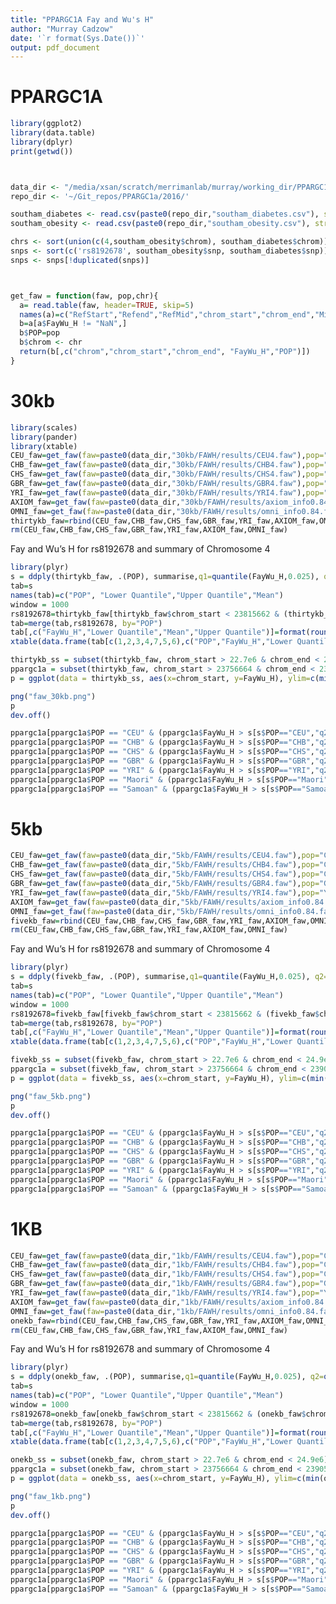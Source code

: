 ```yaml
---
title: "PPARGC1A Fay and Wu's H"
author: "Murray Cadzow"
date: '`r format(Sys.Date())`'
output: pdf_document
---
```




# PPARGC1A

```r
library(ggplot2)
library(data.table)
library(dplyr)
print(getwd())



data_dir <- "/media/xsan/scratch/merrimanlab/murray/working_dir/PPARGC1A_info0.8/"
repo_dir <- '~/Git_repos/PPARGC1a/2016/'

southam_diabetes <- read.csv(paste0(repo_dir,"southam_diabetes.csv"), stringsAsFactors = FALSE)
southam_obesity <- read.csv(paste0(repo_dir,"southam_obesity.csv"), stringsAsFactors = FALSE)

chrs <- sort(union(c(4,southam_obesity$chrom), southam_diabetes$chrom))
snps <- sort(c('rs8192678', southam_obesity$snp, southam_diabetes$snp))
snps <- snps[!duplicated(snps)]



get_faw = function(faw, pop,chr){
  a= read.table(faw, header=TRUE, skip=5)
  names(a)=c("RefStart","Refend","RefMid","chrom_start","chrom_end","Midpoint","NumSites","Missing","S","Eta","Eta_E","Pi","FuLi_D","FuLi_F","FayWu_H")
  b=a[a$FayWu_H != "NaN",]
  b$POP=pop
  b$chrom <- chr
  return(b[,c("chrom","chrom_start","chrom_end", "FayWu_H","POP")])
}
```

# 30kb

```r
library(scales)
library(pander)
library(xtable)
CEU_faw=get_faw(faw=paste0(data_dir,"30kb/FAWH/results/CEU4.faw"),pop="CEU",chr=4)
CHB_faw=get_faw(faw=paste0(data_dir,"30kb/FAWH/results/CHB4.faw"),pop="CHB",chr=4)
CHS_faw=get_faw(faw=paste0(data_dir,"30kb/FAWH/results/CHS4.faw"),pop="CHS",chr=4)
GBR_faw=get_faw(faw=paste0(data_dir,"30kb/FAWH/results/GBR4.faw"),pop="GBR",chr=4)
YRI_faw=get_faw(faw=paste0(data_dir,"30kb/FAWH/results/YRI4.faw"),pop="YRI",chr=4)
AXIOM_faw=get_faw(faw=paste0(data_dir,"30kb/FAWH/results/axiom_info0.84.faw"), pop="Maori",chr=4)
OMNI_faw=get_faw(faw=paste0(data_dir,"30kb/FAWH/results/omni_info0.84.faw"), pop="Samoan",chr=4)
thirtykb_faw=rbind(CEU_faw,CHB_faw,CHS_faw,GBR_faw,YRI_faw,AXIOM_faw,OMNI_faw)
rm(CEU_faw,CHB_faw,CHS_faw,GBR_faw,YRI_faw,AXIOM_faw,OMNI_faw)
```

Fay and Wu's H for rs8192678 and summary of Chromosome 4

```r
library(plyr)
s = ddply(thirtykb_faw, .(POP), summarise,q1=quantile(FayWu_H,0.025), q2=quantile(FayWu_H,0.975), m= mean(FayWu_H))
tab=s
names(tab)=c("POP", "Lower Quantile","Upper Quantile","Mean")
window = 1000
rs8192678=thirtykb_faw[thirtykb_faw$chrom_start < 23815662 & (thirtykb_faw$chrom_end) > 23815662,c("POP","chrom_start","FayWu_H")]
tab=merge(tab,rs8192678, by="POP")
tab[,c("FayWu_H","Lower Quantile","Mean","Upper Quantile")]=format(round(tab[,c("FayWu_H","Lower Quantile","Mean","Upper Quantile")], digits=3), nsmall = 3)
xtable(data.frame(tab[c(1,2,3,4,7,5,6),c("POP","FayWu_H","Lower Quantile","Mean","Upper Quantile")], row.names=NULL))
```



```r
thirtykb_ss = subset(thirtykb_faw, chrom_start > 22.7e6 & chrom_end < 24.9e6)
ppargc1a = subset(thirtykb_faw, chrom_start > 23756664 & chrom_end < 23905712)
p = ggplot(data = thirtykb_ss, aes(x=chrom_start, y=FayWu_H), ylim=c(min(thirtykb_ss$FayWu_H -0.5), max(thirtykb_ss$FayWu_H + 0.5)))  + geom_point(shape = 16, colour= alpha("black", 1/5)) + facet_wrap(~POP, scales = "free_x") + geom_point(data=ppargc1a, aes(y = FayWu_H, x=chrom_start,colour="PPARGC1A")) + geom_hline(aes(yintercept= q1, colour ="quantile"), data=s)  + geom_hline(aes(yintercept= q2, colour ="quantile"), data=s)  +geom_hline(aes(yintercept= m, colour="mean"), data=s) + scale_colour_manual("",breaks=c("mean","quantile","PPARGC1A"),values=c("blue","red","purple")) + scale_x_continuous(breaks=c(23e6,23.5e6,24e6,24.5e6), labels=c("23","23.5", "24", "24.5")) + xlab("Chromosome 4 Position (Mbp)") + ylab("Fay and Wu's H") + ggtitle("Fay and Wu's H at PPARGC1A Locus (30kb)") + theme( plot.background= element_rect(colour="black",fill=NA), legend.position= c(0.75, 0.12)) + geom_vline(xintercept = 23815662, color="red", linetype="longdash")

png("faw_30kb.png")
p
dev.off()

ppargc1a[ppargc1a$POP == "CEU" & (ppargc1a$FayWu_H > s[s$POP=="CEU","q2"] | ppargc1a$FayWu_H < s[s$POP=="CEU","q1"]),]
ppargc1a[ppargc1a$POP == "CHB" & (ppargc1a$FayWu_H > s[s$POP=="CHB","q2"] | ppargc1a$FayWu_H < s[s$POP=="CHB","q1"]),]
ppargc1a[ppargc1a$POP == "CHS" & (ppargc1a$FayWu_H > s[s$POP=="CHS","q2"] | ppargc1a$FayWu_H < s[s$POP=="CHS","q1"]),]
ppargc1a[ppargc1a$POP == "GBR" & (ppargc1a$FayWu_H > s[s$POP=="GBR","q2"] | ppargc1a$FayWu_H < s[s$POP=="GBR","q1"]),]
ppargc1a[ppargc1a$POP == "YRI" & (ppargc1a$FayWu_H > s[s$POP=="YRI","q2"] | ppargc1a$FayWu_H < s[s$POP=="YRI","q1"]),]
ppargc1a[ppargc1a$POP == "Maori" & (ppargc1a$FayWu_H > s[s$POP=="Maori","q2"] | ppargc1a$FayWu_H < s[s$POP=="Maori","q1"]),]
ppargc1a[ppargc1a$POP == "Samoan" & (ppargc1a$FayWu_H > s[s$POP=="Samoan","q2"] | ppargc1a$FayWu_H < s[s$POP=="Samoan","q1"]),]

```

\pagebreak

# 5kb
```r

CEU_faw=get_faw(faw=paste0(data_dir,"5kb/FAWH/results/CEU4.faw"),pop="CEU",chr=4)
CHB_faw=get_faw(faw=paste0(data_dir,"5kb/FAWH/results/CHB4.faw"),pop="CHB",chr=4)
CHS_faw=get_faw(faw=paste0(data_dir,"5kb/FAWH/results/CHS4.faw"),pop="CHS",chr=4)
GBR_faw=get_faw(faw=paste0(data_dir,"5kb/FAWH/results/GBR4.faw"),pop="GBR",chr=4)
YRI_faw=get_faw(faw=paste0(data_dir,"5kb/FAWH/results/YRI4.faw"),pop="YRI",chr=4)
AXIOM_faw=get_faw(faw=paste0(data_dir,"5kb/FAWH/results/axiom_info0.84.faw"), pop="Maori",chr=4)
OMNI_faw=get_faw(faw=paste0(data_dir,"5kb/FAWH/results/omni_info0.84.faw"), pop="Samoan",chr=4)
fivekb_faw=rbind(CEU_faw,CHB_faw,CHS_faw,GBR_faw,YRI_faw,AXIOM_faw,OMNI_faw)
rm(CEU_faw,CHB_faw,CHS_faw,GBR_faw,YRI_faw,AXIOM_faw,OMNI_faw)
```


Fay and Wu's H for rs8192678 and summary of Chromosome 4

```r
library(plyr)
s = ddply(fivekb_faw, .(POP), summarise,q1=quantile(FayWu_H,0.025), q2=quantile(FayWu_H,0.975), m= mean(FayWu_H))
tab=s
names(tab)=c("POP", "Lower Quantile","Upper Quantile","Mean")
window = 1000
rs8192678=fivekb_faw[fivekb_faw$chrom_start < 23815662 & (fivekb_faw$chrom_end) > 23815662,c("POP","chrom_start","FayWu_H")]
tab=merge(tab,rs8192678, by="POP")
tab[,c("FayWu_H","Lower Quantile","Mean","Upper Quantile")]=format(round(tab[,c("FayWu_H","Lower Quantile","Mean","Upper Quantile")], digits=3), nsmall = 3)
xtable(data.frame(tab[c(1,2,3,4,7,5,6),c("POP","FayWu_H","Lower Quantile","Mean","Upper Quantile")], row.names=NULL))
```



```r
fivekb_ss = subset(fivekb_faw, chrom_start > 22.7e6 & chrom_end < 24.9e6)
ppargc1a = subset(fivekb_faw, chrom_start > 23756664 & chrom_end < 23905712)
p = ggplot(data = fivekb_ss, aes(x=chrom_start, y=FayWu_H), ylim=c(min(fivekb_ss$FayWu_H -0.5), max(fivekb_ss$FayWu_H + 0.5)))  + geom_point(shape = 16, colour= alpha("black", 1/5)) + facet_wrap(~POP, scales = "free_x") + geom_point(data=ppargc1a, aes(y = FayWu_H, x=chrom_start,colour="PPARGC1A")) + geom_hline(aes(yintercept= q1, colour ="quantile"), data=s)  + geom_hline(aes(yintercept= q2, colour ="quantile"), data=s)  +geom_hline(aes(yintercept= m, colour="mean"), data=s) + scale_colour_manual("",breaks=c("mean","quantile","PPARGC1A"),values=c("blue","red","purple")) + scale_x_continuous(breaks=c(23e6,23.5e6,24e6,24.5e6), labels=c("23","23.5", "24", "24.5")) + xlab("Chromosome 4 Position (Mbp)") + ylab("Fay and Wu's H") + ggtitle("Fay and Wu's H at PPARGC1A Locus (5kb)") + theme( plot.background= element_rect(colour="black",fill=NA), legend.position= c(0.75, 0.12)) + geom_vline(xintercept = 23815662, color="red", linetype="longdash")

png("faw_5kb.png")
p
dev.off()

ppargc1a[ppargc1a$POP == "CEU" & (ppargc1a$FayWu_H > s[s$POP=="CEU","q2"] | ppargc1a$FayWu_H < s[s$POP=="CEU","q1"]),]
ppargc1a[ppargc1a$POP == "CHB" & (ppargc1a$FayWu_H > s[s$POP=="CHB","q2"] | ppargc1a$FayWu_H < s[s$POP=="CHB","q1"]),]
ppargc1a[ppargc1a$POP == "CHS" & (ppargc1a$FayWu_H > s[s$POP=="CHS","q2"] | ppargc1a$FayWu_H < s[s$POP=="CHS","q1"]),]
ppargc1a[ppargc1a$POP == "GBR" & (ppargc1a$FayWu_H > s[s$POP=="GBR","q2"] | ppargc1a$FayWu_H < s[s$POP=="GBR","q1"]),]
ppargc1a[ppargc1a$POP == "YRI" & (ppargc1a$FayWu_H > s[s$POP=="YRI","q2"] | ppargc1a$FayWu_H < s[s$POP=="YRI","q1"]),]
ppargc1a[ppargc1a$POP == "Maori" & (ppargc1a$FayWu_H > s[s$POP=="Maori","q2"] | ppargc1a$FayWu_H < s[s$POP=="Maori","q1"]),]
ppargc1a[ppargc1a$POP == "Samoan" & (ppargc1a$FayWu_H > s[s$POP=="Samoan","q2"] | ppargc1a$FayWu_H < s[s$POP=="Samoan","q1"]),]

```

\pagebreak

# 1KB

```r
CEU_faw=get_faw(faw=paste0(data_dir,"1kb/FAWH/results/CEU4.faw"),pop="CEU",chr=4)
CHB_faw=get_faw(faw=paste0(data_dir,"1kb/FAWH/results/CHB4.faw"),pop="CHB",chr=4)
CHS_faw=get_faw(faw=paste0(data_dir,"1kb/FAWH/results/CHS4.faw"),pop="CHS",chr=4)
GBR_faw=get_faw(faw=paste0(data_dir,"1kb/FAWH/results/GBR4.faw"),pop="GBR",chr=4)
YRI_faw=get_faw(faw=paste0(data_dir,"1kb/FAWH/results/YRI4.faw"),pop="YRI",chr=4)
AXIOM_faw=get_faw(faw=paste0(data_dir,"1kb/FAWH/results/axiom_info0.84.faw"), pop="Maori",chr=4)
OMNI_faw=get_faw(faw=paste0(data_dir,"1kb/FAWH/results/omni_info0.84.faw"), pop="Samoan",chr=4)
onekb_faw=rbind(CEU_faw,CHB_faw,CHS_faw,GBR_faw,YRI_faw,AXIOM_faw,OMNI_faw)
rm(CEU_faw,CHB_faw,CHS_faw,GBR_faw,YRI_faw,AXIOM_faw,OMNI_faw)
```

Fay and Wu's H for rs8192678 and summary of Chromosome 4

```r
library(plyr)
s = ddply(onekb_faw, .(POP), summarise,q1=quantile(FayWu_H,0.025), q2=quantile(FayWu_H,0.975), m= mean(FayWu_H))
tab=s
names(tab)=c("POP", "Lower Quantile","Upper Quantile","Mean")
window = 1000
rs8192678=onekb_faw[onekb_faw$chrom_start < 23815662 & (onekb_faw$chrom_end) > 23815662,c("POP","chrom_start","FayWu_H")]
tab=merge(tab,rs8192678, by="POP")
tab[,c("FayWu_H","Lower Quantile","Mean","Upper Quantile")]=format(round(tab[,c("FayWu_H","Lower Quantile","Mean","Upper Quantile")], digits=3), nsmall = 3)
xtable(data.frame(tab[c(1,2,3,4,7,5,6),c("POP","FayWu_H","Lower Quantile","Mean","Upper Quantile")], row.names=NULL))
```



```r
onekb_ss = subset(onekb_faw, chrom_start > 22.7e6 & chrom_end < 24.9e6)
ppargc1a = subset(onekb_faw, chrom_start > 23756664 & chrom_end < 23905712)
p = ggplot(data = onekb_ss, aes(x=chrom_start, y=FayWu_H), ylim=c(min(onekb_ss$FayWu_H -0.5), max(onekb_ss$FayWu_H + 0.5)))  + geom_point(shape = 16, colour= alpha("black", 1/5)) + facet_wrap(~POP, scales = "free_x") + geom_point(data=ppargc1a, aes(y = FayWu_H, x=chrom_start,colour="PPARGC1A")) + geom_hline(aes(yintercept= q1, colour ="quantile"), data=s)  + geom_hline(aes(yintercept= q2, colour ="quantile"), data=s)  +geom_hline(aes(yintercept= m, colour="mean"), data=s) + scale_colour_manual("",breaks=c("mean","quantile","PPARGC1A"),values=c("blue","red","purple")) + scale_x_continuous(breaks=c(23e6,23.5e6,24e6,24.5e6), labels=c("23","23.5", "24", "24.5")) + xlab("Chromosome 4 Position (Mbp)") + ylab("Fay and Wu's H") + ggtitle("Fay and Wu's H at PPARGC1A Locus (1kb)") + theme( plot.background= element_rect(colour="black",fill=NA), legend.position= c(0.75, 0.12)) + geom_vline(xintercept = 23815662, color="red", linetype="longdash")

png("faw_1kb.png")
p
dev.off()

ppargc1a[ppargc1a$POP == "CEU" & (ppargc1a$FayWu_H > s[s$POP=="CEU","q2"] | ppargc1a$FayWu_H < s[s$POP=="CEU","q1"]),]
ppargc1a[ppargc1a$POP == "CHB" & (ppargc1a$FayWu_H > s[s$POP=="CHB","q2"] | ppargc1a$FayWu_H < s[s$POP=="CHB","q1"]),]
ppargc1a[ppargc1a$POP == "CHS" & (ppargc1a$FayWu_H > s[s$POP=="CHS","q2"] | ppargc1a$FayWu_H < s[s$POP=="CHS","q1"]),]
ppargc1a[ppargc1a$POP == "GBR" & (ppargc1a$FayWu_H > s[s$POP=="GBR","q2"] | ppargc1a$FayWu_H < s[s$POP=="GBR","q1"]),]
ppargc1a[ppargc1a$POP == "YRI" & (ppargc1a$FayWu_H > s[s$POP=="YRI","q2"] | ppargc1a$FayWu_H < s[s$POP=="YRI","q1"]),]
ppargc1a[ppargc1a$POP == "Maori" & (ppargc1a$FayWu_H > s[s$POP=="Maori","q2"] | ppargc1a$FayWu_H < s[s$POP=="Maori","q1"]),]
ppargc1a[ppargc1a$POP == "Samoan" & (ppargc1a$FayWu_H > s[s$POP=="Samoan","q2"] | ppargc1a$FayWu_H < s[s$POP=="Samoan","q1"]),]

```
